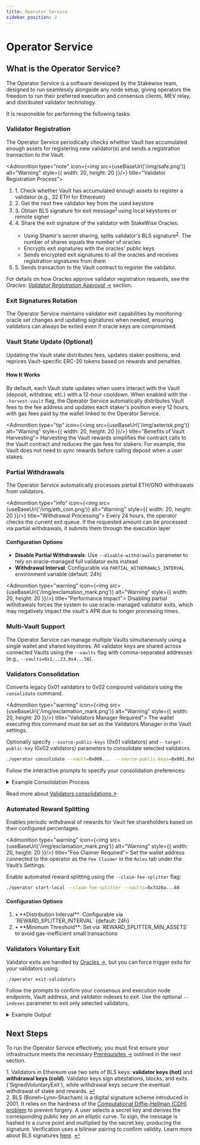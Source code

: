 ```yaml
---
title: Operator Service
sidebar_position: 2
---
```



# Operator Service

## What is the Operator Service?

The Operator Service is a software developed by the Stakewise team, designed to run seamlessly alongside any node setup, giving operators the freedom to run their preferred execution and consensus clients, MEV relay, and distributed validator technology.

It is responsible for performing the following tasks:

### Validator Registration

The Operator Service periodically checks whether Vault has accumulated enough assets for registering new validator(s) and sends a registration transaction to the Vault.

<Admonition type="note" icon={<img src={useBaseUrl('/img/safe.png')} alt="Warning" style={{ width: 20, height: 20 }}/>} title="Validator Registration Process">
  <ol style={{ listStyleType: "none", paddingLeft: "0" }}>
    <li><span style={{ display: "inline-block", width: "3ch", textAlign: "left" }}>1.</span> Check whether Vault has accumulated enough assets to register a validator (e.g., 32 ETH for Ethereum)</li>
    <li><span style={{ display: "inline-block", width: "3ch", textAlign: "left" }}>2.</span> Get the next free validator key from the used keystore</li>
    <li><span style={{ display: "inline-block", width: "3ch", textAlign: "left" }}>3.</span> Obtain BLS signature for exit message<sup><a href="#user-content-fn-1" id="user-content-fnref-1" style={{textDecoration: 'none'}}>1</a></sup> using local keystores or remote signer</li>
    <li><span style={{ display: "inline-block", width: "3ch", textAlign: "left" }}>4.</span> Share the exit signature of the validator with StakeWise Oracles:</li>
    <ul style={{ listStyleType: "disc", paddingLeft: "80px" }}>
      <li>Using Shamir's secret sharing, splits validator's BLS signature<sup><a href="#user-content-fn-2" id="user-content-fnref-2" style={{textDecoration: 'none'}}>2</a></sup>. The number of shares equals the number of oracles</li>
      <li>Encrypts exit signatures with the oracles' public keys</li>
      <li>Sends encrypted exit signatures to all the oracles and receives registration signatures from them</li>
    </ul>
    <li><span style={{ display: "inline-block", width: "3ch", textAlign: "left" }}>5.</span> Sends transaction to the Vault contract to register the validator.</li>
  </ol>
</Admonition>

For details on how Oracles approve validator registration requests, see the *Oracles*: [*Validator Registration Approval* →](../docs/protocol-concepts/Oracles#validator-registration-approval) section.

### Exit Signatures Rotation

The Operator Service maintains validator exit capabilities by monitoring oracle set changes and updating signatures when needed, ensuring validators can always be exited even if oracle keys are compromised.

### Vault State Update (Optional)

Updating the Vault state distributes fees, updates staker positions, and reprices Vault-specific ERC-20 tokens based on rewards and penalties.

#### How It Works

By default, each Vault state updates when users interact with the Vault (deposit, withdraw, etc.) with a 12-hour cooldown.
When enabled with the `--harvest-vault` flag, the Operator Service automatically distributes Vault fees to the fee address and updates each staker's position every 12 hours, with gas fees paid by the wallet linked to the Operator Service.

<Admonition type="tip" icon={<img src={useBaseUrl('/img/asterisk.png')} alt="Warning" style={{ width: 20, height: 20 }}/>} title="Benefits of Vault Harvesting">
  Harvesting the Vault rewards simplifies the contract calls to the Vault contract and reduces the gas fees for stakers. For example, the Vault does not need to sync rewards before calling deposit when a user stakes.
</Admonition>

### Partial Withdrawals

The Operator Service automatically processes partial ETH/GNO withdrawals from validators.

<Admonition type="info" icon={<img src={useBaseUrl('/img/eth_coin.png')} alt="Warning" style={{ width: 20, height: 20 }}/>} title="Withdrawal Processing">
  Every 24 hours, the operator checks the current exit queue. If the requested amount can be processed via partial withdrawals, it submits them through the execution layer
</Admonition>

#### Configuration Options

- **Disable Partial Withdrawals**: Use `--disable-withdrawals` parameter to rely on oracle-managed full validator exits instead
- **Withdrawal Interval**: Configurable via `PARTIAL_WITHDRAWALS_INTERVAL` environment variable (default: 24h)

<Admonition type="warning" icon={<img src={useBaseUrl('/img/exclamation_mark.png')} alt="Warning" style={{ width: 20, height: 20 }}/>} title="Performance Impact">
  Disabling partial withdrawals forces the system to use oracle-managed validator exits, which may negatively impact the vault's APR due to longer processing times.
</Admonition>

### Multi-Vault Support

The Operator Service can manage multiple Vaults simultaneously using a single wallet and shared keystores.
All validator keys are shared across connected Vaults using the `--vaults` flag with comma-separated addresses (e.g., `--vaults=0x1...23,0x4...56`).

### Validators Consolidation

Converts legacy 0x01 validators to 0x02 compound validators using the `consolidate` command.

<Admonition type="warning" icon={<img src={useBaseUrl('/img/exclamation_mark.png')} alt="Warning" style={{ width: 20, height: 20 }}/>} title="Validators Manager Required">
  The wallet executing this command must be set as the Validators Manager in the Vault settings.
</Admonition>


Optionally specify `--source-public-keys` (0x01 validators) and `--target-public-key` (0x02 validators) parameters to consolidate selected validators.

```bash
./operator consolidate --vault=0x000...  --source-public-keys=0x001,0x002 --target-public-key=0x003
```

Follow the interactive prompts to specify your consolidation preferences:

<details className="custom-details">
<summary>Example Consolidation Process</summary>

```
Enter the comma separated list of API endpoints for execution nodes: https://example.com
Enter the comma separated list of API endpoints for consensus nodes: https://example.com
Enter your vault address: 0x3320ad928c20187602a2b2c04eeaa813fa899468
Enter the network name (mainnet, hoodi, gnosis, chiado) [mainnet]: hoodi
Found 15 legacy validators eligible for consolidation
Target consolidation: 7 compound validators (14 legacy validators + 1 remaining)
Continue with consolidation? [y/N]: y
```

</details>

Read more about [Validators consolidations ↗](https://github.com/stakewise/v3-operator/tree/v4?tab=readme-ov-file#validators-consolidation)

### Automated Reward Splitting

Enables periodic withdrawal of rewards for Vault fee shareholders based on their configured percentages.

<Admonition type="warning" icon={<img src={useBaseUrl('/img/exclamation_mark.png')} alt="Warning" style={{ width: 20, height: 20 }}/>} title="Fee Claimer Required">
  Set the wallet address connected to the operator as the `Fee Claimer` in the `Roles` tab under the Vault’s Settings.
</Admonition>

Enable automated reward splitting using the `--claim-fee-splitter` flag:

```bash
./operator start-local --claim-fee-splitter --vaults=0x3320a...68
```

#### Configuration Options

<ol style={{ listStyleType: "none", paddingLeft: "0" }}>
  <li><span style={{ display: "inline-block", width: "3ch", textAlign: "left" }}>•</span> **Distribution Interval**: Configurable via `REWARD_SPLITTER_INTERVAL` (default: 24h)</li>
  <li><span style={{ display: "inline-block", width: "3ch", textAlign: "left" }}>•</span> **Minimum Threshold**: Set via `REWARD_SPLITTER_MIN_ASSETS` to avoid gas-inefficient small transactions</li>
</ol>

### Validators Voluntary Exit

Validator exits are handled by [Oracles →](../../docs/protocol-concepts/Oracles), but you can force trigger exits for your validators using:

```bash
./operator exit-validators
```

Follow the prompts to confirm your consensus and execution node endpoints, Vault address, and validator indexes to exit. Use the optional `--indexes` parameter to exit only selected validators.

<details className="custom-details">
<summary>Example Output</summary>

```
Enter the comma separated list of API endpoints for execution nodes: : https://example.com
Enter the comma separated list of API endpoints for consensus nodes: https://example.com
Enter your vault address: 0x3320ad928c20187602a2b2c04eeaa813fa899468
Are you sure you want to exit 3 validators with indexes: 513571, 513572, 513861? [y/N]: y
Validators 513571, 513572, 513861 exits successfully initiated
```
</details>

## Next Steps

To run the Operator Service effectively, you must first ensure your infrastructure meets the necessary [Prerequisites →](./prerequisites) outlined in the next section.

<div id="user-content-fn-1" style={{fontSize: '0.85em', color: '#6b7280', marginTop: '2rem', listStyle: 'none', fontFamily: 'Fragment Mono, ui-monospace, SFMono-Regular, Menlo, Monaco, Consolas, Liberation Mono, Courier New, monospace'}}>
  <span>1.</span>
  Validators in Ethereum use two sets of BLS keys: <strong>validator keys (hot)</strong> and <strong>withdrawal keys (cold)</strong>. Validator keys sign attestations, blocks, and exits (`SignedVoluntaryExit`), while withdrawal keys secure the eventual withdrawal of stake and rewards.
  <a href="#user-content-fnref-1" style={{color: '#6b7280', textDecoration: 'none'}}>↩</a>
</div>

<div id="user-content-fn-2" style={{fontSize: '0.85em', color: '#6b7280', marginTop: '2rem', listStyle: 'none', fontFamily: 'Fragment Mono, ui-monospace, SFMono-Regular, Menlo, Monaco, Consolas, Liberation Mono, Courier New, monospace'}}>
  <span>2.</span>
  BLS (Boneh–Lynn–Shacham) is a digital signature scheme introduced in 2001. It relies on the hardness of the <a href="https://www.iacr.org/archive/asiacrypt2001/22480516.pdf" style={{textDecoration: 'underline', color: '#018970'}}>Computational Diffie–Hellman (CDH) problem</a> to prevent forgery. A user selects a secret key and derives the corresponding public key on an elliptic curve. To sign, the message is hashed to a curve point and multiplied by the secret key, producing the signature. Verification uses a bilinear pairing to confirm validity. Learn more about BLS signatures <a href="https://www.iacr.org/archive/asiacrypt2001/22480516.pdf" style={{textDecoration: 'underline', color: '#018970'}}>here</a>.
  <a href="#user-content-fnref-2" style={{color: '#6b7280', textDecoration: 'none'}}>↩</a>
</div>
